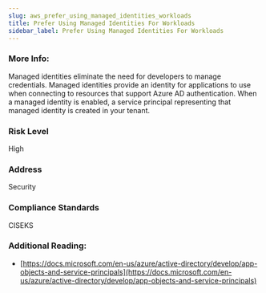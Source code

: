 ```yaml
---
slug: aws_prefer_using_managed_identities_workloads
title: Prefer Using Managed Identities For Workloads
sidebar_label: Prefer Using Managed Identities For Workloads
---
```


### More Info:

Managed identities eliminate the need for developers to manage credentials. Managed identities provide an identity for applications to use when connecting to resources that support Azure AD authentication. When a managed identity is enabled, a service principal representing that managed identity is created in your tenant.

### Risk Level

High

### Address

Security

### Compliance Standards

CISEKS


### Additional Reading:

- [https://docs.microsoft.com/en-us/azure/active-directory/develop/app-objects-and-service-principals](https://docs.microsoft.com/en-us/azure/active-directory/develop/app-objects-and-service-principals) 

